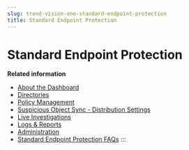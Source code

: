 ```yaml
---
slug: trend-vision-one-standard-endpoint-protection
title: Standard Endpoint Protection
---
```

# Standard Endpoint Protection

**Related information**

- [About the Dashboard](dashboard.mdx)
- [Directories](directories-standard-endpoint.mdx)
- [Policy Management](policy-management-apex-part.mdx)
- [Suspicious Object Sync - Distribution Settings](so-sync-distribution.md "Configure distribution settings to enable Apex Central to consolidate and send Virtual Analyzer and user-defined suspicious objects (excluding exceptions) to certain managed products. These products synchronize and use all or some of these objects.")
- [Live Investigations](live-investigations.mdx)
- [Logs & Reports](logs-reports.mdx)
- [Administration](administration-part-apex.mdx)
- [Standard Endpoint Protection FAQs](standard-endpoint-protection-faqs.md "Get answers to frequently asked support questions for Standard Endpoint Protection.")
:::
